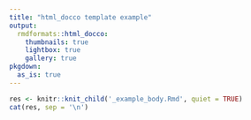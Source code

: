 ```yaml
---
title: "html_docco template example"
output:
  rmdformats::html_docco:
    thumbnails: true
    lightbox: true
    gallery: true
pkgdown:
  as_is: true    
---
```



```r
res <- knitr::knit_child('_example_body.Rmd', quiet = TRUE)
cat(res, sep = '\n')
```
